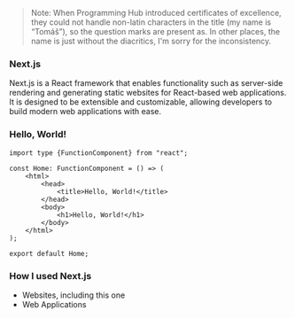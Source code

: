
> Note: When Programming Hub introduced certificates of excellence, they could not handle non-latin characters in the
> title (my name is <q>Tomáš</q>), so the question marks are present as. In other places, the name is just without the
> diacritics, I'm sorry for the inconsistency.

### Next.js

Next.js is a React framework that enables functionality such as server-side rendering and generating static websites for
React-based web applications. It is designed to be extensible and customizable, allowing developers to build modern web
applications with ease.

### Hello, World!

```tsx
import type {FunctionComponent} from "react";

const Home: FunctionComponent = () => (
	<html>
		<head>
			<title>Hello, World!</title>
		</head>
		<body>
			<h1>Hello, World!</h1>
		</body>
	</html>
);

export default Home;
```

### How I used Next.js

- Websites, including this one
- Web Applications

<ProgrammingHub id={id} />
